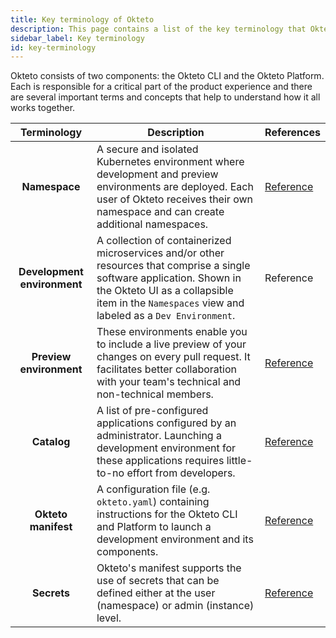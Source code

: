 ```yaml
---
title: Key terminology of Okteto
description: This page contains a list of the key terminology that Okteto uses throughout the product to provide a more clear and intuitive experience.
sidebar_label: Key terminology
id: key-terminology
---
```


Okteto consists of two components: the Okteto CLI and the Okteto Platform. Each is responsible for a critical part of the product experience and there are several important terms and concepts that help to understand how it all works together.

| Terminology   | Description | References |
| :------: | ------ | ------ | 
| **Namespace** | A secure and isolated Kubernetes environment where development and preview environments are deployed. Each user of Okteto receives their own namespace and can create additional namespaces. | [Reference](manage-app/namespaces.mdx) |
| **Development environment** | A collection of containerized microservices and/or other resources that comprise a single software application. Shown in the Okteto UI as a collapsible item in the `Namespaces` view and labeled as a `Dev Environment`.  | Reference |
| **Preview environment** | These environments enable you to include a live preview of your changes on every pull request. It facilitates better collaboration with your team's technical and non-technical members. | [Reference](manage-app/preview-environments/overview.mdx) |
| **Catalog** | A list of pre-configured applications configured by an administrator. Launching a development environment for these applications requires little-to-no effort from developers. | [Reference](deploy/deploy-from-catalog.mdx) |
| **Okteto manifest** | A configuration file (e.g. `okteto.yaml`) containing instructions for the Okteto CLI and Platform to launch a development environment and its components. | [Reference](reference/okteto-manifest.mdx) |
| **Secrets** | Okteto's manifest supports the use of secrets that can be defined either at the user (namespace) or admin (instance) level. | [Reference](deploy/manifest/secrets.mdx) |